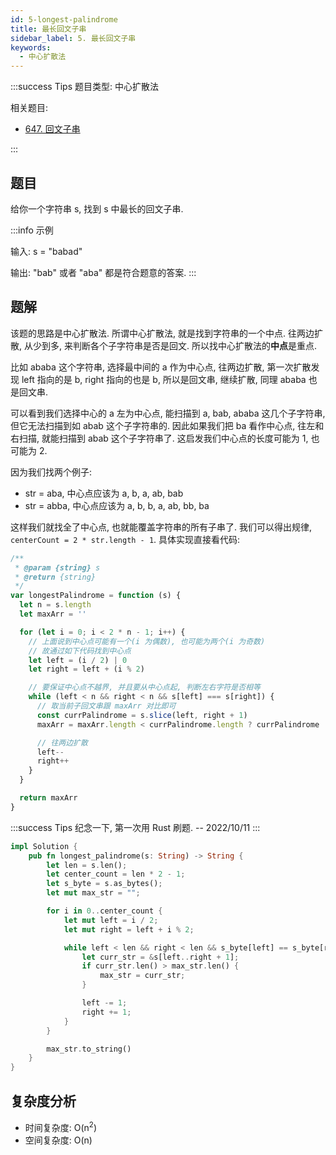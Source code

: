 ```yaml
---
id: 5-longest-palindrome
title: 最长回文子串
sidebar_label: 5. 最长回文子串
keywords:
  - 中心扩散法
---
```


:::success Tips
题目类型: 中心扩散法

相关题目:

- [647. 回文子串](/leetcode/medium/647-count-substrings)

:::

## 题目

给你一个字符串 s, 找到 s 中最长的回文子串.

:::info 示例

输入: s = "babad"

输出: "bab" 或者 "aba" 都是符合题意的答案.
:::

## 题解

该题的思路是中心扩散法. 所谓中心扩散法, 就是找到字符串的一个中点. 往两边扩散, 从少到多, 来判断各个子字符串是否是回文. 所以找中心扩散法的**中点**是重点.

比如 ababa 这个字符串, 选择最中间的 a 作为中心点, 往两边扩散, 第一次扩散发现 left 指向的是 b, right 指向的也是 b, 所以是回文串, 继续扩散, 同理 ababa 也是回文串.

可以看到我们选择中心的 a 左为中心点, 能扫描到 a, bab, ababa 这几个子字符串, 但它无法扫描到如 abab 这个子字符串的. 因此如果我们把 ba 看作中心点, 往左和右扫描, 就能扫描到 abab 这个子字符串了. 这启发我们中心点的长度可能为 1, 也可能为 2.

因为我们找两个例子:

- str = aba, 中心点应该为 a, b, a, ab, bab
- str = abba, 中心点应该为 a, b, b, a, ab, bb, ba

这样我们就找全了中心点, 也就能覆盖字符串的所有子串了. 我们可以得出规律, `centerCount = 2 * str.length - 1`. 具体实现直接看代码:


<Tabs>
  <TabItem value="JavaScript" label="JavaScript" default>

```ts
/**
 * @param {string} s
 * @return {string}
 */
var longestPalindrome = function (s) {
  let n = s.length
  let maxArr = ''

  for (let i = 0; i < 2 * n - 1; i++) {
    // 上面说到中心点可能有一个(i 为偶数), 也可能为两个(i 为奇数)
    // 故通过如下代码找到中心点
    let left = (i / 2) | 0
    let right = left + (i % 2)

    // 要保证中心点不越界, 并且要从中心点起, 判断左右字符是否相等
    while (left < n && right < n && s[left] === s[right]) {
      // 取当前子回文串跟 maxArr 对比即可
      const currPalindrome = s.slice(left, right + 1)
      maxArr = maxArr.length < currPalindrome.length ? currPalindrome : maxArr

      // 往两边扩散
      left--
      right++
    }
  }

  return maxArr
}
```

</TabItem>

<TabItem value="Rust" label="Rust">

:::success Tips
纪念一下, 第一次用 Rust 刷题. -- 2022/10/11
:::

```rust
impl Solution {
    pub fn longest_palindrome(s: String) -> String {
        let len = s.len();
        let center_count = len * 2 - 1;
        let s_byte = s.as_bytes();
        let mut max_str = "";

        for i in 0..center_count {
            let mut left = i / 2;
            let mut right = left + i % 2;

            while left < len && right < len && s_byte[left] == s_byte[right] {
                let curr_str = &s[left..right + 1];
                if curr_str.len() > max_str.len() {
                    max_str = curr_str;
                }

                left -= 1;
                right += 1;
            }
        }

        max_str.to_string()
    }
}
```

</TabItem>
</Tabs>

## 复杂度分析

- 时间复杂度: O(n<sup>2</sup>)
- 空间复杂度: O(n)
